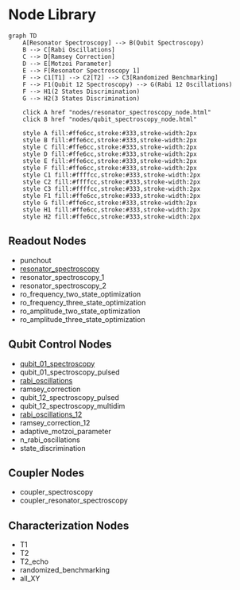 # Node Library

```mermaid
graph TD
    A[Resonator Spectroscopy] --> B(Qubit Spectroscopy)
    B --> C[Rabi Oscillations]
    C --> D[Ramsey Correction]
    D --> E[Motzoi Parameter]
    E --> F[Resonator Spectroscopy 1]
    F --> C1[T1] --> C2[T2] --> C3[Randomized Benchmarking]
    F --> F1(Qubit 12 Spectroscopy) --> G(Rabi 12 Oscillations)
    F --> H1(2 States Discrimination)
    G --> H2(3 States Discrimination)
        
    click A href "nodes/resonator_spectroscopy_node.html"
    click B href "nodes/qubit_spectroscopy_node.html"

    style A fill:#ffe6cc,stroke:#333,stroke-width:2px
    style B fill:#ffe6cc,stroke:#333,stroke-width:2px
    style C fill:#ffe6cc,stroke:#333,stroke-width:2px
    style D fill:#ffe6cc,stroke:#333,stroke-width:2px
    style E fill:#ffe6cc,stroke:#333,stroke-width:2px
    style F fill:#ffe6cc,stroke:#333,stroke-width:2px
    style C1 fill:#ffffcc,stroke:#333,stroke-width:2px
    style C2 fill:#ffffcc,stroke:#333,stroke-width:2px
    style C3 fill:#ffffcc,stroke:#333,stroke-width:2px
    style F1 fill:#ffe6cc,stroke:#333,stroke-width:2px
    style G fill:#ffe6cc,stroke:#333,stroke-width:2px
    style H1 fill:#ffe6cc,stroke:#333,stroke-width:2px
    style H2 fill:#ffe6cc,stroke:#333,stroke-width:2px
```

## Readout Nodes

- punchout
- [resonator_spectroscopy](nodes/resonator_spectroscopy_node.qmd)
- resonator_spectroscopy_1
- resonator_spectroscopy_2
- ro_frequency_two_state_optimization
- ro_frequency_three_state_optimization
- ro_amplitude_two_state_optimization
- ro_amplitude_three_state_optimization

## Qubit Control Nodes

- [qubit_01_spectroscopy](nodes/qubit_spectroscopy_node.qmd)
- qubit_01_spectroscopy_pulsed
- [rabi_oscillations](nodes/rabi_oscillations_node.qmd)
- ramsey_correction
- qubit_12_spectroscopy_pulsed
- qubit_12_spectroscopy_multidim
- [rabi_oscillations_12](nodes/rabi_oscillations_node.qmd)
- ramsey_correction_12
- adaptive_motzoi_parameter
- n_rabi_oscillations
- state_discrimination

## Coupler Nodes

- coupler_spectroscopy
- coupler_resonator_spectroscopy

## Characterization Nodes

- T1
- T2
- T2_echo
- randomized_benchmarking
- all_XY

